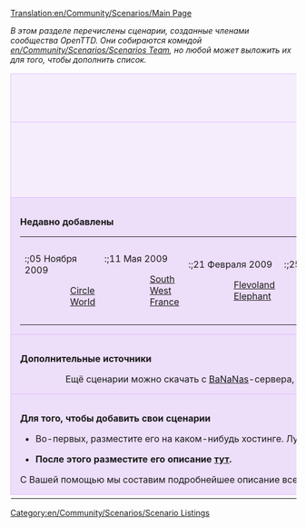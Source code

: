 [[Translation:en/Community/Scenarios/Main Page]]
{{en/Community/Scenarios/Shortcut|scenarios}}

''В этом разделе перечислены сценарии, созданные членами сообщества OpenTTD. Они собираются комндой [[en/Community/Scenarios/Scenarios Team]], но любой может выложить их для того, чтобы дополнить список.''

{{en/-}}

{| cellspacing="3" class="mainpagetable" align="center" width="100%"
|- valign="top" 
|colspan="7" style="font-size: 100%; BACKGROUND-COLOR: #F5EDFC; border: 1px solid #E1BBFF; margin: 0; padding: 1em; text-align: center"|<font size="3">'''Сортировка сценариев'''</font>
|-
|style="font-size: 100%; BACKGROUND-COLOR: #F5EDFC; border: 1px solid #E1BBFF; margin: 0; padding: 1em; text-align: center; width:14%"|[[File:en/Community/Scenarios/Scnlist-alphabetical.png|48px]]<br />[[en/Community/Scenarios/List|По имени]]
|style="font-size: 100%; BACKGROUND-COLOR: #F5EDFC; border: 1px solid #E1BBFF; margin: 0; padding: 1em; text-align: center; width:14%"|[[File:en/Community/Scenarios/Scnlist-difficulty.png|48px]]<br />[[en/Community/Scenarios/Difficulty/Main Page|По сложности]]
|style="font-size: 100%; BACKGROUND-COLOR: #F5EDFC; border: 1px solid #E1BBFF; margin: 0; padding: 1em; text-align: center; width:14%"|[[File:en/Community/Scenarios/Scnlist-industries.png|48px]]<br />[[en/Community/Scenarios/Industry Density/Main Page|По количеству предприятий]]
|style="font-size: 100%; BACKGROUND-COLOR: #F5EDFC; border: 1px solid #E1BBFF; margin: 0; padding: 1em; text-align: center; width:14%"|[[File:en/Community/Scenarios/Scnlist-relief.png|48px]]<br />[[en/Community/Scenarios/Relief/Main Page|По рельефу]]
|style="font-size: 100%; BACKGROUND-COLOR: #F5EDFC; border: 1px solid #E1BBFF; margin: 0; padding: 1em; text-align: center; width:14%"|[[File:en/Community/Scenarios/Scnlist-setting.png|48px]]<br />[[en/Community/Scenarios/Climate/Main Page|По климату]]
|style="font-size: 100%; BACKGROUND-COLOR: #F5EDFC; border: 1px solid #E1BBFF; margin: 0; padding: 1em; text-align: center; width:14%"|[[File:en/Community/Scenarios/Scnlist-size.png|48px]]<br />[[en/Community/Scenarios/Size/Main Page|По размеру карты]]
|style="font-size: 100%; BACKGROUND-COLOR: #F5EDFC; border: 1px solid #E1BBFF; margin: 0; padding: 1em; text-align: center; width:14%"|[[File:en/Community/Scenarios/Scnlist-realworld.png|48px]]<br />[[en/Community/Scenarios/Real World|Основанные на настоящей местности]]
|-
|colspan="7" style="font-size: 100%; BACKGROUND-COLOR: #EDDEFA; border: 1px solid #E1BBFF; margin: 0; padding: 1em 1em 0em 1em; text-align: left;"|

<font size="3">'''Недавно добавлены'''</font>

{| style="BACKGROUND-COLOR: #EDDEFA"
|- valign="top"
|
:;05 Ноября 2009
::[[en/Circle World|Circle World]]
|
:;11 Мая 2009
::[[en/Community/Scenarios/South West France|South West France]]
|
:;21 Февраля 2009
::[[en/Community/Scenarios/Flevoland|Flevoland]]
::[[en/Community/Scenarios/Elephant|Elephant]]
|
:;25 Декабря 2008
::[[en/Community/Scenarios/Northumberland, England|Northumberland, England]]
|
:;08 Декабря 2008
::[[en/Community/Scenarios/South Yorkshire|South Yorkshire]]
|
:;05 Декабря 2008
::[[en/Jungle Urbaine (Paris)|Jungle Urbaine (Paris)]]
|
:;13 Ноября 2008
::[[en/Community/Scenarios/Whistler|Whistler]]
|}

|-
|colspan="7" style="font-size: 100%; BACKGROUND-COLOR: #EDDEFA; border: 1px solid #E1BBFF; margin: 0; padding: 1em 1em 0em 1em; text-align: left;"|

<font size="3">'''Дополнительные источники'''</font>

::Ещё сценарии можно скачать с [[en/Archive/Community/Content Service|BaNaNas]]-сервера, по адресу [http://bananas.openttd.org/en/scenario/ BaNaNas Scenarios].

|-
|colspan="7" style="font-size: 100%; BACKGROUND-COLOR: #EDDEFA; border: 1px solid #E1BBFF; margin: 0; padding: 1em 1em 0em 1em; text-align: left;"|

<font size="3">'''Для того, чтобы добавить свои сценарии'''</font>

*Во-первых, разместите его на каком-нибудь хостинге. Лучше всего на [http://tt-forums.net tt-forums]. Или попросите пользователя [[en/Jupix|Jupix]] помочь с размещением.

*'''После этого разместите его описание [[en/Community/Scenarios/Scenarios Team#procedure-to-add-a-scenario|тут]].'''

С Вашей помощью мы составим подробнейшее описание всех сценариев.

|-
|}

[[Category:en/Community/Scenarios/Scenario Listings]]